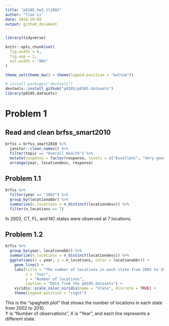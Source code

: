 ```yaml
---
title: "p8105_hw3_tl2882"
author: "Tian Li"
date: 2018-10-09
output: github_document
---
```


```r
library(tidyverse)

knitr::opts_chunk$set(
  fig.width = 6,
  fig.asp = 1,
  out.width = "90%"
)

theme_set(theme_bw() + theme(legend.position = "bottom"))
```

```r
# install.packages("devtools")
devtools::install_github("p8105/p8105.datasets")
library(p8105.datasets)
```

# Problem 1

## Read and clean brfss_smart2010

```r
brfss = brfss_smart2010 %>% 
  janitor::clean_names() %>%
  filter(topic == "Overall Health") %>% 
  mutate(response = factor(response, levels = c("Excellent", "Very good", "Good", "Fair", "Poor"))) %>% 
  arrange(year, locationdesc, response)
```

## Problem 1.1

```r
brfss %>%  
  filter(year == "2002") %>% 
  group_by(locationabbr) %>%
  summarize(n_locations = n_distinct(locationdesc)) %>% 
  filter(n_locations == 7)
```

In 2002, CT, FL, and NC states were observed at 7 locations.

## Problem 1.2

```r
brfss %>%  
  group_by(year, locationabbr) %>%
  summarize(n_locations = n_distinct(locationdesc)) %>%
  ggplot(aes(x = year, y = n_locations, color = locationabbr)) + 
    geom_line() + 
    labs(title = "The number of locations in each state from 2002 to 2010",
         x = "Year", 
         y = "Number of locations", 
         caption = "Data from the p8105.datasets") + 
    viridis::scale_color_viridis(name = "State", discrete = TRUE) +
    theme(legend.position = "right")
```

This is the “spaghetti plot” that shows the number of locations in each state from 2002 to 2010.  
Y is "Number of observations", X is "Year", and each line represents a different state.
